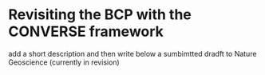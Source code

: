 # Revisiting the BCP with the CONVERSE framework

add a short description and then write below a sumbimtted dradft to Nature Geoscience (currently in revision)

```{=latex}
\includepdf[pages=-]{"/home/flo/dox/THESIS/Ricour2023main"} %https://tex.stackexchange.com/questions/183469/includepdf-only-shows-first-page thank you stranger
\includepdf[pages=-]{"/home/flo/dox/THESIS/Ricour2023supp"}
```
